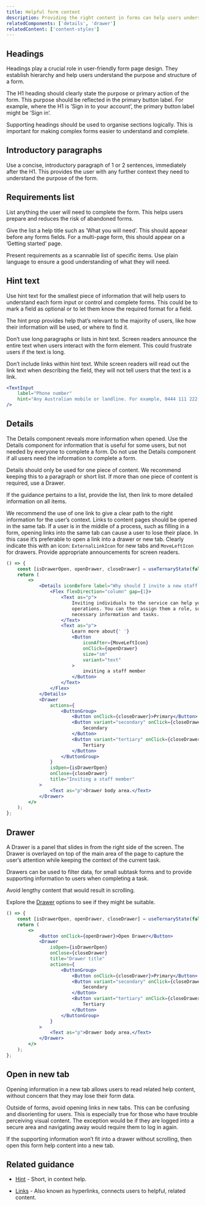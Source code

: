 ```yaml
---
title: Helpful form content
description: Providing the right content in forms can help users understand and complete forms quickly and efficiently. The location, amount and type of content provided is important.
relatedComponents: ['details', 'drawer']
relatedContent: ['content-styles']
---
```


## Headings

Headings play a crucial role in user-friendly form page design. They establish hierarchy and help users understand the purpose and structure of a form.

The H1 heading should clearly state the purpose or primary action of the form. This purpose should be reflected in the primary button label. For example, where the H1 is ’Sign in to your account’, the primary button label might be ’Sign in’.

Supporting headings should be used to organise sections logically. This is important for making complex forms easier to understand and complete.

## Introductory paragraphs

Use a concise, introductory paragraph of 1 or 2 sentences, immediately after the H1. This provides the user with any further context they need to understand the purpose of the form.

## Requirements list

List anything the user will need to complete the form. This helps users prepare and reduces the risk of abandoned forms.

Give the list a help title such as ’What you will need’. This should appear before any forms fields. For a multi-page form, this should appear on a ’Getting started’ page.

Present requirements as a scannable list of specific items. Use plain language to ensure a good understanding of what they will need.

## Hint text

Use hint text for the smallest piece of information that will help users to understand each form input or control and complete forms. This could be to mark a field as optional or to let them know the required format for a field.

The hint prop provides help that’s relevant to the majority of users, like how their information will be used, or where to find it.

Don’t use long paragraphs or lists in hint text. Screen readers announce the entire text when users interact with the form element. This could frustrate users if the text is long.

Don’t include links within hint text. While screen readers will read out the link text when describing the field, they will not tell users that the text is a link.

```jsx live
<TextInput
	label="Phone number"
	hint="Any Australian mobile or landline. For example, 0444 111 222 or 02 9988 7766"
/>
```

## Details

The Details component reveals more information when opened. Use the Details component for information that is useful for some users, but not needed by everyone to complete a form. Do not use the Details component if all users need the information to complete a form.

Details should only be used for one piece of content. We recommend keeping this to a paragraph or short list. If more than one piece of content is required, use a Drawer.

If the guidance pertains to a list, provide the list, then link to more detailed information on all items.

We recommend the use of one link to give a clear path to the right information for the user’s context. Links to content pages should be opened in the same tab. If a user is in the middle of a process, such as filling in a form, opening links into the same tab can cause a user to lose their place. In this case it’s preferable to open a link into a drawer or new tab. Clearly indicate this with an icon: `ExternalLinkIcon` for new tabs and `MoveLeftIcon` for drawers. Provide appropriate announcements for screen readers.

```jsx live
() => {
	const [isDrawerOpen, openDrawer, closeDrawer] = useTernaryState(false);
	return (
		<>
			<Details iconBefore label="Why should I invite a new staff member?">
				<Flex flexDirection="column" gap={1}>
					<Text as="p">
						Inviting individuals to the service can help you streamline your
						operations. You can then assign them a role, so they can access
						necessary information and tasks.
					</Text>
					<Text as="p">
						Learn more about{' '}
						<Button
							iconAfter={MoveLeftIcon}
							onClick={openDrawer}
							size="sm"
							variant="text"
						>
							inviting a staff member
						</Button>
					</Text>
				</Flex>
			</Details>
			<Drawer
				actions={
					<ButtonGroup>
						<Button onClick={closeDrawer}>Primary</Button>
						<Button variant="secondary" onClick={closeDrawer}>
							Secondary
						</Button>
						<Button variant="tertiary" onClick={closeDrawer}>
							Tertiary
						</Button>
					</ButtonGroup>
				}
				isOpen={isDrawerOpen}
				onClose={closeDrawer}
				title="Inviting a staff member"
			>
				<Text as="p">Drawer body area.</Text>
			</Drawer>
		</>
	);
};
```

## Drawer

A Drawer is a panel that slides in from the right side of the screen. The Drawer is overlayed on top of the main area of the page to capture the user’s attention while keeping the context of the current task.

Drawers can be used to filter data, for small subtask forms and to provide supporting information to users when completing a task.

Avoid lengthy content that would result in scrolling.

Explore the [Drawer](/components/drawer) options to see if they might be suitable.

```jsx live
() => {
	const [isDrawerOpen, openDrawer, closeDrawer] = useTernaryState(false);
	return (
		<>
			<Button onClick={openDrawer}>Open Drawer</Button>
			<Drawer
				isOpen={isDrawerOpen}
				onClose={closeDrawer}
				title="Drawer title"
				actions={
					<ButtonGroup>
						<Button onClick={closeDrawer}>Primary</Button>
						<Button variant="secondary" onClick={closeDrawer}>
							Secondary
						</Button>
						<Button variant="tertiary" onClick={closeDrawer}>
							Tertiary
						</Button>
					</ButtonGroup>
				}
			>
				<Text as="p">Drawer body area.</Text>
			</Drawer>
		</>
	);
};
```

## Open in new tab

Opening information in a new tab allows users to read related help content, without concern that they may lose their form data.

Outside of forms, avoid opening links in new tabs. This can be confusing and disorienting for users. This is especially true for those who have trouble perceiving visual content. The exception would be if they are logged into a secure area and navigating away would require them to log in again.

If the supporting information won’t fit into a drawer without scrolling, then open this form help content into a new tab.

## Related guidance

- [Hint](/components/field#hint) - Short, in context help.

- [Links](/content/content-styles#links) - Also known as hyperlinks, connects users to helpful, related content.
